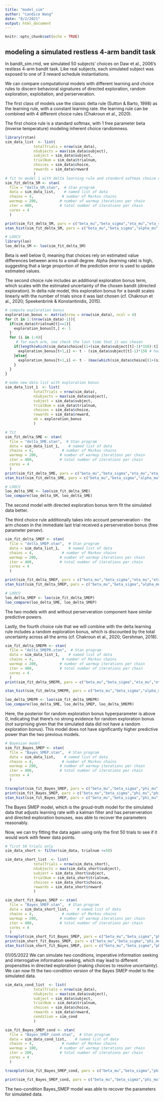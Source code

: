 ```yaml
---
title: "model_sim"
author: "Candice Wang"
date: "8/2/2021"
output: html_document
---
```


```r
knitr::opts_chunk$set(echo = TRUE)
```

## modeling a simulated restless 4-arm bandit task

In bandit_sim.rmd, we simulated 50 subjects' choices on Daw et al., 2006's restless 4-arm bandit task. Like real subjects, each simulated subject was exposed to one of 3 reward schedule instantiations.

We can compare computational models with different learning and choice rules to discern behavioral signatures of directed exploration, random exploration, exploitation, and perserveration.

The first class of models use the classic delta rule (Sutton & Barto, 1998) as the learning rule, with a constant learning rate. the learning rule can be combined with 4 different choice rules (Chakroun et al., 2020).

The first choice rule is a standard softmax, with 1 free parameter beta (inverse temperature) modeling inherent choice randomness.

```r
library(rstan)
sim_data_list  <- list(
             totalTrials = nrow(sim_data), 
             nSubjects = max(sim_data$subject), 
             subject = sim_data$subject, 
             trialNum = sim_data$trialnum,
             choices = sim_data$choice, 
             rewards = sim_data$reward
             ) 
# fit to model 1 with delta learning rule and standard softmax choice rule
sim_fit_delta_SM <- stan(
  file = "delta_SM.stan",  # Stan program
  data = sim_data_list,    # named list of data
  chains = 4,             # number of Markov chains
  warmup = 200,          # number of warmup iterations per chain
  iter = 400,            # total number of iterations per chain
  cores = 4
  )

print(sim_fit_delta_SM, pars = c("beta_mu","beta_sigma","eta_mu","eta_sigma","alpha_mu","alpha_sigma"))
stan_hist(sim_fit_delta_SM, pars = c("beta_mu","beta_sigma","alpha_mu","alpha_sigma"))

# LOOCV
library(loo)
loo_delta_SM <- loo(sim_fit_delta_SM)
```

Beta is well below 0, meaning that choices rely on estimated value differences between arms to a small degree. Alpha (learning rate) is high, suggesting that a large proportion of the prediction error is used to update estimated values.

The second choice rule includes an additional exploration bonus term, which scales with the estimated uncertainty of the chosen bandit (directed exploration). In delta rule model, this exploration bonus for a bandit scales linearly with the number of trials since it was last chosen (cf. Chakroun et al., 2020; Speekenbrink & Konstantinidis, 2015). 

```r
# compute exploration bonus
exploration_bonus <- matrix(nrow = nrow(sim_data), ncol = 4)
for (t in 1:(nrow(sim_data)-1)){
  if(sim_data$trialnum[t]==1){
    exploration_bonus[t,] <- 1
  }
  for (i in 1:4){
     # for each arm, see check the last time that it was chosen
    if(length(which(sim_data$choice[(1+(sim_data$subject[t]-1)*150):t] %in% i))==0){
      exploration_bonus[t+1,i] <- t - (sim_data$subject[t]-1)*150 # hasn't been chosen before
    }else{
      exploration_bonus[t+1,i] <- t - (max(which(sim_data$choice[(1+(sim_data$subject[t]-1)*150):t] %in% i)) + (sim_data$subject[t]-1)*150)
    }
  }
}

# make new data list with exploration bonus
sim_data_list_1  <- list(
             totalTrials = nrow(sim_data), 
             nSubjects = max(sim_data$subject), 
             subject = sim_data$subject, 
             trialNum = sim_data$trialnum,
             choices = sim_data$choice, 
             rewards = sim_data$reward,
             eb = exploration_bonus
             ) 

# fit
sim_fit_delta_SME <- stan(
  file = "delta_SME.stan",  # Stan program
  data = sim_data_list_1,    # named list of data
  chains = 4,             # number of Markov chains
  warmup = 200,          # number of warmup iterations per chain
  iter = 400,            # total number of iterations per chain
  cores = 4
  )
print(sim_fit_delta_SME, pars = c("beta_mu","beta_sigma","eta_mu","eta_sigma","alpha_mu","alpha_sigma","phi_mu","phi_sigma"))
stan_hist(sim_fit_delta_SME, pars = c("beta_mu","beta_sigma","alpha_mu","alpha_sigma","phi_mu","phi_sigma"))

# LOOCV 
loo_delta_SME <- loo(sim_fit_delta_SME)
loo_compare(loo_delta_SM, loo_delta_SME)
```

The second model with directed exploration bonus term fit the simulated data better.

The third choice rule additionally takes into account perserveration - the arm chosen in the immediate last trial received a perserveration bonus (free parameter persev).

```r
sim_fit_delta_SMEP <- stan(
  file = "delta_SMEP.stan",  # Stan program
  data = sim_data_list_1,    # named list of data
  chains = 4,             # number of Markov chains
  warmup = 200,          # number of warmup iterations per chain
  iter = 400,            # total number of iterations per chain
  cores = 4
  )

print(sim_fit_delta_SMEP, pars = c("beta_mu","beta_sigma","eta_mu","eta_sigma","alpha_mu","alpha_sigma","phi_mu","phi_sigma","persev_mu","persev_sigma"))
stan_hist(sim_fit_delta_SMEP, pars = c("beta_mu","beta_sigma","alpha_mu","alpha_sigma","phi_mu","phi_sigma","persev_mu","persev_sigma"))

# LOOCV 
loo_delta_SMEP <- loo(sim_fit_delta_SMEP)
loo_compare(loo_delta_SME, loo_delta_SMEP)
```

The two models with and without perserveration component have similar predictive powers.

Lastly, the fourth choice rule that we will combine with the delta learning rule includes a random exploration bonus, which is discounted by the total uncertainty across all the arms (cf. Chakroun et al., 2020; Gershman, 2018).

```r
sim_fit_delta_SMEPR <- stan(
  file = "delta_SMEPR.stan",  # Stan program
  data = sim_data_list_1,    # named list of data
  chains = 4,             # number of Markov chains
  warmup = 200,          # number of warmup iterations per chain
  iter = 400,            # total number of iterations per chain
  cores = 4
  )
print(sim_fit_delta_SMEPR, pars = c("beta_mu","beta_sigma","eta_mu","eta_sigma","alpha_mu","alpha_sigma","phi_mu","phi_sigma","persev_mu","persev_sigma","gamma_mu","gamma_sigma"))

stan_hist(sim_fit_delta_SMEPR, pars = c("beta_mu","beta_sigma","alpha_mu","alpha_sigma","phi_mu","phi_sigma","persev_mu","persev_sigma","gamma_mu","gamma_sigma"))

loo_delta_SMEPR <- loo(sim_fit_delta_SMEPR)
loo_compare(loo_delta_SME, loo_delta_SMEP, loo_delta_SMEPR)
```

Here, the posterior for random exploration bonus hyperparameter is above 0, indicating that there's no strong evidence for random exploration bonus (not surprising given that the simulated data did not have a random exploration bonus). This model does not have significantly higher predictive power than the two previous models.

```r
# Bayesian model
sim_fit_Bayes_SMEP <- stan(
  file = "Bayes_SMEP.stan",  # Stan program
  data = sim_data_list,    # named list of data
  chains = 4,             # number of Markov chains
  warmup = 200,          # number of warmup iterations per chain
  iter = 400,            # total number of iterations per chain
  cores = 4
  )

traceplot(sim_fit_Bayes_SMEP, pars = c("beta_mu","beta_sigma","phi_mu","phi_sigma","persev_mu","persev_sigma"))
print(sim_fit_Bayes_SMEP, pars = c("beta_mu","beta_sigma","phi_mu","phi_sigma","persev_mu","persev_sigma"))
stan_hist(sim_fit_Bayes_SMEP, pars = c("beta_mu","beta_sigma","phi_mu","phi_sigma","persev_mu","persev_sigma"))
```

The Bayes SMEP model, which is the groud-truth model for the simulated data that adjusts learning rate with a kalman filter and has perserveration and directed exploration bonuses, was able to recover the parameters reasonably. 

Now, we can try fitting the data again using only the first 50 trials to see if it would work with fewer data points.
```r
# first 50 trials only
sim_data_short <- filter(sim_data, trialnum <=50)

sim_data_short_list  <- list(
             totalTrials = nrow(sim_data_short), 
             nSubjects = max(sim_data_short$subject), 
             subject = sim_data_short$subject, 
             trialNum = sim_data_short$trialnum,
             choices = sim_data_short$choice, 
             rewards = sim_data_short$reward
             ) 

sim_short_fit_Bayes_SMEP <- stan(
  file = "Bayes_SMEP.stan",  # Stan program
  data = sim_data_short_list,    # named list of data
  chains = 4,             # number of Markov chains
  warmup = 200,          # number of warmup iterations per chain
  iter = 400,            # total number of iterations per chain
  cores = 4
  )
traceplot(sim_short_fit_Bayes_SMEP, pars = c("beta_mu","beta_sigma","phi_mu","phi_sigma","persev_mu","persev_sigma"))
print(sim_short_fit_Bayes_SMEP, pars = c("beta_mu","beta_sigma","phi_mu","phi_sigma","persev_mu","persev_sigma"))
stan_hist(sim_short_fit_Bayes_SMEP, pars = c("beta_mu","beta_sigma","phi_mu","phi_sigma","persev_mu","persev_sigma"))
```

01/05/2022 
We can simulate two conditions, imperative information seeking and interrogative information seeking, which may lead to different propensities in directed exploration (making choices to resolve uncertainty). We can now fit the two-condition version of the Bayes SMEP model to the simulated data.

```r
sim_data_cond_list  <- list(
             totalTrials = nrow(sim_data), 
             nSubjects = max(sim_data$subject), 
             subject = sim_data$subject, 
             trialNum = sim_data$trialnum,
             choices = sim_data$choice, 
             rewards = sim_data$reward,
             condition = sim_cond
             ) 

sim_fit_Bayes_SMEP_cond <- stan(
  file = "Bayes_SMEP_cond.stan",  # Stan program
  data = sim_data_cond_list,    # named list of data
  chains = 4,             # number of Markov chains
  warmup = 100,          # number of warmup iterations per chain
  iter = 200,            # total number of iterations per chain
  cores = 4
  )

traceplot(sim_fit_Bayes_SMEP_cond, pars = c("beta_mu","beta_sigma","phi_mu","phi_sigma","persev_mu","persev_sigma"))

print(sim_fit_Bayes_SMEP_cond, pars = c("beta_mu","beta_sigma","phi_mu","phi_sigma","persev_mu","persev_sigma", "beta_diff","phi_diff","persev_diff"))
```

The two-condition Bayes_SMEP model was able to recover the parameters for simulated data.

